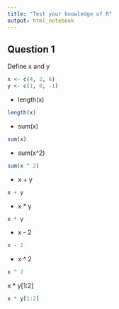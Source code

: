 ```yaml
---
title: "Test your knowledge of R"
output: html_notebook
---
```


## Question 1

Define x and y
```r
x <- c(4, 2, 6)
y <- c(1, 0, -1)
```

* length(x)
```r
length(x)
```

* sum(x)

```r
sum(x)
```

* sum(x^2)

```r
sum(x ^ 2)
```

* x + y
```r
x + y
```

* x * y
```r
x * y
```

* x - 2
```r
x - 2
```

* x ^ 2
```r
x ^ 2
```

x * y[1:2]
```r
x * y[1:2]
```
